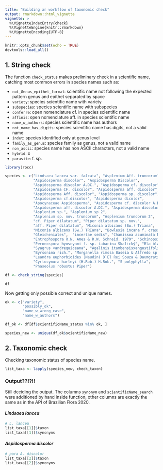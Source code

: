```yaml
---
title: "Building an workflow of taxonomic check"
output: rmarkdown::html_vignette
vignette: >
  %\VignetteIndexEntry{check}
  %\VignetteEngine{knitr::rmarkdown}
  %\VignetteEncoding{UTF-8}
---
```


```r
knitr::opts_chunk$set(echo = TRUE)
devtools::load_all()
```

## 1. String check

The function `check_status` makes preliminary check in a scientific name, catching most common errors in species names such as:

- `not_Genus_epithet_format`: scientific name not following the expected pattern genus and epithet separated by space
- `variety`: species scientific name with variety
- `subspecies`: species scientific name with subspecies
- `conferre`: open nomenclature cf. in species scientific name
- `affinis`: open nomenclature aff. in species scientific name
- `name_w_authors`: species scientific name has authors
- `not_name_has_digits`: species scientific name has digits, not a valid name
- `indet`: species identified only at genus level
- `family_as_genus`: species family as genus, not a valid name
- `non_ascii`: species name has non ASCII characters, not a valid name
- `hybrid`: x
- `parasite`: f. sp. 

```r
library(rocc)
```


```r
species <- c("Lindsaea lancea var. falcata", "Asplenium Aff. truncorum", 
             "Aspidosperma discolor", "Aspidosperma Discolor", 
             "Aspidosperma discolor A.DC.", "Aspidosperma cf. discolor", 
             "Aspidosperma CF. discolor", "Aspidosperma aff. discolor",
             "Aspidosperma Aff. discolor", "Aspidosperma sp. discolor", 
             "Aspidosperma cf.discolor", "Aspidosperma dicolor", 
             "Apocynaceae Aspidosperma", "Aspidosperma cf. discolor A.DC.", 
             "Aspidosperma aff. discolor A.DC.", "Aspidosperma discolor A. & DC.", 
             "Asplenium sp.", "Asplenium sp 2", 
             "Asplenium sp. nov. truncorum", "Asplenium truncorum 2", 
             "cf. Piper dilatatum", "Piper dilatatum sp. nov.", 
             "aff. Piper dilatatum", "Miconia albicans (Sw.) Triana", 
             "Miconia albicans (Sw.) TRIana", "Bowlesia incana f. crassifolia", 
             "Gleicheniales",  "incertae sedis", "Chamissoa acuminata Mart. var. acuminata", 
             "Entrophospora R.N. Ames & R.W. Schneid. 1979", "Schinopsis brasiliensis var. glabra Engl.", 
             "Peronospora hyoscyami f. sp. tabacina Skalický", "Bla bla Fulano f.", 
             "Syagrus ×andrequiceana", "Agalinis itambensisxangustifolia?", 
             "Byrsonima rich.", "Morganella rimosa Baseia & Alfredo sp. nov.", 
             "Leandra euphorbioides (Naudin) D`El Rei Souza & Baumgratz", 
             "Cyrtocymura harleyi (H.Rob.) H.Rob.", "S polyphylla", 
             "Phaseolus robustus Piper")

df <- check_string(species)
```

```r
df
```


Now getting only possible correct and unique names. 

```r
ok <- c("variety", 
        "possibly_ok", 
        "name_w_wrong_case",
        "name_w_authors")

df_ok <- df[df$scientificName_status %in% ok, ]

species_new <- unique(df_ok$scientificName_new)
```

## 2. Taxonomic check

Checking taxonomic status of species name. 

```r
list_taxa <- lapply(species_new, check_taxon)
```

### Output??!?!!

Still deciding the output. The columns `synonym` and `scientificName_search` were additioned by hand inside function, other columns are exactly the same as in the API of Brazilian Flora 2020. 

#### *Lindsaea lancea*

```r
# L. lancea
list_taxa[[1]]$taxon
list_taxa[[1]]$synonyms

```

#### *Aspidosperma discolor*

```r
# para A. discolor
list_taxa[[2]]$taxon
list_taxa[[2]]$synonyms
```


